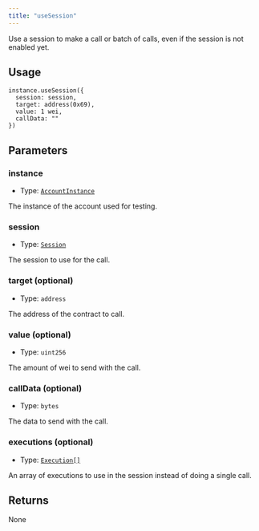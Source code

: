 ```yaml
---
title: "useSession"
---
```


Use a session to make a call or batch of calls, even if the session is not enabled yet.

## Usage

```solidity
instance.useSession({
  session: session,
  target: address(0x69),
  value: 1 wei,
  callData: ""
})
```

## Parameters

### instance

- Type: [`AccountInstance`](../../glossary/types#accountinstance)

The instance of the account used for testing.

### session

- Type: [`Session`](../../glossary/types#session)

The session to use for the call.

### target (optional)

- Type: `address`

The address of the contract to call.

### value (optional)

- Type: `uint256`

The amount of wei to send with the call.

### callData (optional)

- Type: `bytes`

The data to send with the call.

### executions (optional)

- Type: [`Execution[]`](../../glossary/types#execution)

An array of executions to use in the session instead of doing a single call.

## Returns

None
